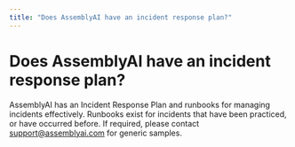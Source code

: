 ```yaml
---
title: "Does AssemblyAI have an incident response plan?"
---
```


# Does AssemblyAI have an incident response plan?

AssemblyAI has an Incident Response Plan and runbooks for managing incidents effectively. Runbooks exist for incidents that have been practiced, or have occurred before. If required, please contact [support@assemblyai.com](mailto:support@assemblyai.com) for generic samples.